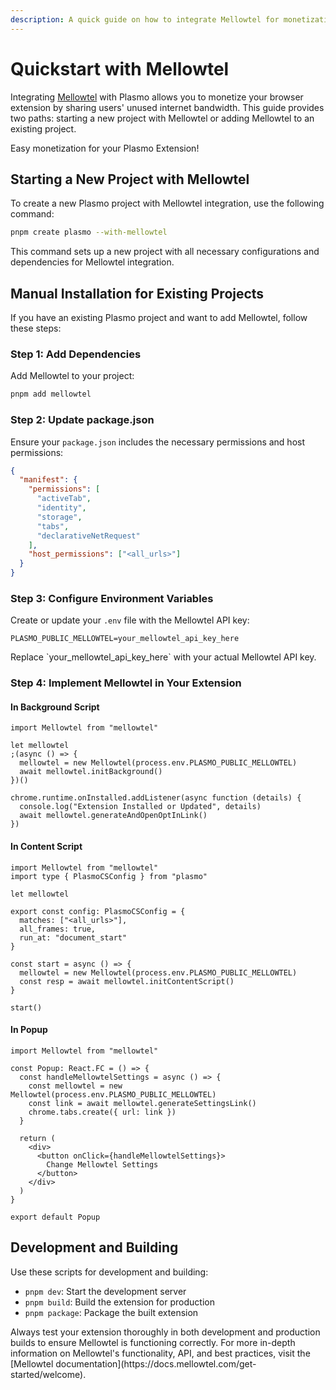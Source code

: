 ```yaml
---
description: A quick guide on how to integrate Mellowtel for monetization in your Plasmo browser extension.
---
```



# Quickstart with Mellowtel

Integrating [Mellowtel](https://mellowtel.com) with Plasmo allows you to monetize your browser extension by sharing users' unused internet bandwidth. This guide provides two paths: starting a new project with Mellowtel or adding Mellowtel to an existing project.

<Callout emoji="💰">Easy monetization for your Plasmo Extension!</Callout>

## Starting a New Project with Mellowtel

To create a new Plasmo project with Mellowtel integration, use the following command:

```bash
pnpm create plasmo --with-mellowtel
```

This command sets up a new project with all necessary configurations and dependencies for Mellowtel integration.

## Manual Installation for Existing Projects

If you have an existing Plasmo project and want to add Mellowtel, follow these steps:

### Step 1: Add Dependencies

Add Mellowtel to your project:

```bash
pnpm add mellowtel
```

### Step 2: Update package.json

Ensure your `package.json` includes the necessary permissions and host permissions:

```json filename="package.json"
{
  "manifest": {
    "permissions": [
      "activeTab",
      "identity",
      "storage",
      "tabs",
      "declarativeNetRequest"
    ],
    "host_permissions": ["<all_urls>"]
  }
}
```

### Step 3: Configure Environment Variables

Create or update your `.env` file with the Mellowtel API key:

```plaintext filename=".env"
PLASMO_PUBLIC_MELLOWTEL=your_mellowtel_api_key_here
```

<Callout emoji="⚠️">
  Replace `your_mellowtel_api_key_here` with your actual Mellowtel API key.
</Callout>

### Step 4: Implement Mellowtel in Your Extension

#### In Background Script

```tsx filename="background.ts"
import Mellowtel from "mellowtel"

let mellowtel
;(async () => {
  mellowtel = new Mellowtel(process.env.PLASMO_PUBLIC_MELLOWTEL)
  await mellowtel.initBackground()
})()

chrome.runtime.onInstalled.addListener(async function (details) {
  console.log("Extension Installed or Updated", details)
  await mellowtel.generateAndOpenOptInLink()
})
```

#### In Content Script

```tsx filename="content.ts"
import Mellowtel from "mellowtel"
import type { PlasmoCSConfig } from "plasmo"

let mellowtel

export const config: PlasmoCSConfig = {
  matches: ["<all_urls>"],
  all_frames: true,
  run_at: "document_start"
}

const start = async () => {
  mellowtel = new Mellowtel(process.env.PLASMO_PUBLIC_MELLOWTEL)
  const resp = await mellowtel.initContentScript()
}

start()
```

#### In Popup

```tsx filename="popup.tsx"
import Mellowtel from "mellowtel"

const Popup: React.FC = () => {
  const handleMellowtelSettings = async () => {
    const mellowtel = new Mellowtel(process.env.PLASMO_PUBLIC_MELLOWTEL)
    const link = await mellowtel.generateSettingsLink()
    chrome.tabs.create({ url: link })
  }

  return (
    <div>
      <button onClick={handleMellowtelSettings}>
        Change Mellowtel Settings
      </button>
    </div>
  )
}

export default Popup
```

## Development and Building

Use these scripts for development and building:

- `pnpm dev`: Start the development server
- `pnpm build`: Build the extension for production
- `pnpm package`: Package the built extension

<Callout emoji="🚀">
  Always test your extension thoroughly in both development and production
  builds to ensure Mellowtel is functioning correctly.
</Callout>

<Callout emoji="📚">
  For more in-depth information on Mellowtel's functionality, API, and best
  practices, visit the [Mellowtel
  documentation](https://docs.mellowtel.com/get-started/welcome).
</Callout>
